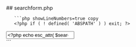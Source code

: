 

<div class="phpdocumentor-element -file">
    ## searchform.php

        

    
       ```php showLineNumbers=true copy
       <?php if ( ! defined( 'ABSPATH' ) ) exit; ?>

<div class="search-form um-search-form" data-members_page="<?php echo esc_url( $members_page ); ?>">
	<?php foreach ( array_keys( $query ) as $key ) { ?>
		<input type="hidden" name="um-search-keys[]" value="<?php echo esc_attr( $key ) ?>" />
	<?php } ?>
	<div class="um-search-area">
		<span class="screen-reader-text"><?php echo _x( 'Search for:', 'label' ); ?></span>
		<input type="search" class="um-search-field search-field" placeholder="<?php echo esc_attr_x( 'Search &hellip;', 'placeholder' ); ?>" value="<?php echo esc_attr( $search_value ); ?>" name="search" title="<?php echo esc_attr_x( 'Search for:', 'label' ); ?>" />
		<a href="javascript:void(0);" id="um-search-button" class="um-search-icon um-faicon um-faicon-search"></a>
	</div>
</div>
       ```
</div>
